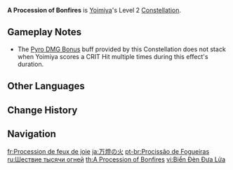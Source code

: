 {{Constellation Infobox
|image       = Constellation A Procession of Bonfires.png
|description = When Yoimiya's {{Color|Pyro DMG}} scores a [[CRIT Hit]], Yoimiya will gain a 25% {{Color|Pyro DMG Bonus}} for 6s.<br>This effect can be triggered even when Yoimiya is not the active character.
|level       = 2
|character   = Yoimiya
|utility1    = Pyro DMG Bonus
|utility2    = CRIT Hit
}}
'''A Procession of Bonfires''' is [[Yoimiya]]'s Level 2 [[Constellation]].

==Gameplay Notes==
*The [[Damage Bonus/Pyro|Pyro DMG Bonus]] buff provided by this Constellation does not stack when Yoimiya scores a CRIT Hit multiple times during this effect's duration.

==Other Languages==
{{Other Languages
|en      = A Procession of Bonfires
|zhs     = 万灯送火
|zhs_rm  = Wàndēng Sònghuǒ
|zht     = 萬燈送火
|zht_rm  = Wàndēng Sònghuǒ
|zh_tl   = Send-Off Fire of a Myriad Lights
|ja      = 万燈の火
|ja_rm   = Mandou no Hi{{Assumed}}
|ja_tl   = Fire of Myriad Lights
|ko      = {{tt|만등|萬燈}} {{tt|점화|點火}}
|ko_tl   = Lighting Up All Lamps
|es      = Procesión de las antorchas
|es_tl   = Procession of Torches
|fr      = Procession de feux de joie
|fr_tl   = Procession of Bonfires
|ru      = Шествие тысячи огней
|ru_tl   = Procession of Thousand Fires
|th      = A Procession of Bonfires
|vi      = Biển Đèn Đưa Lửa
|vi_tl   = 
|de      = Feuernder Umzug
|de_tl   = Firing Procession
|id      = A Procession of Bonfires
|pt      = Procissão de Fogueiras
|pt_tl   = Procession of Bonfires
|tr      = Kamp Ateşi Etkisi
|tr_tl   = Campfire Effect
|it      = Corteo fiammeggiante
|it_tl   = Blazing Procession
}}

==Change History==
{{Change History|2.0}}

==Navigation==
{{Talent Navbox|Yoimiya}}

[[fr:Procession de feux de joie]]
[[ja:万燈の火]]
[[pt-br:Procissão de Fogueiras]]
[[ru:Шествие тысячи огней]]
[[th:A Procession of Bonfires]]
[[vi:Biển Đèn Đưa Lửa]]